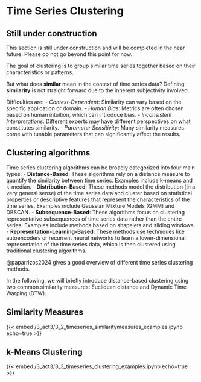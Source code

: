 # Time Series Clustering

::: {.callout-caution}
## Still under construction

This section is still under construction and will be completed in the near future.
Please do not go beyond this point for now.
:::

The goal of clustering is to group similar time series together based on their characteristics or patterns.

But what does **similar** mean in the context of time series data?
Defining **similarity** is not straight forward due to the inherent subjectivity involved.

Difficulties are:
- *Context-Dependent*: Similarity can vary based on the specific application or domain.
- *Human Bias*: Metrics are often chosen based on human intuition, which can introduce bias.
- *Inconsistent Interpretations*: Different experts may have different perspectives on what constitutes similarity.
- *Parameter Sensitivity*: Many similarity measures come with tunable parameters that can significantly affect the results.


## Clustering algorithms {#sec-act3-cluster-algorithms}
Time series clustering algorithms can be broadly categorized into four main types:
- **Distance-Based**: These algorithms rely on a distance measure to quantify the similarity between time series. Examples include k-means and k-median.
- **Distribution-Based**: These methods model the distribution (in a very general sense) of the time series data and cluster based on statistical properties or descriptive features that represent the characteristics of the time series. Examples include Gaussian Mixture Models (GMM) and DBSCAN.
- **Subsequence-Based**: These algorithms focus on clustering representative subsequences of time series data rather than the entire series. Examples include methods based on shapelets and sliding windows.
- **Representation-Learning-Based**: These methods use techniques like autoencoders or recurrent neural networks to learn a lower-dimensional representation of the time series data, which is then clustered using traditional clustering algorithms.

@paparrizos2024 gives a good overview of different time series clustering methods.

In the following, we will briefly introduce distance-based clustering using two common similarity measures: Euclidean distance and Dynamic Time Warping (DTW).


## Similarity Measures {#sec-act3-cluster-similaritymeasures}

{{< embed /3_act3/3_2_timeseries_similaritymeasures_examples.ipynb echo=true >}}


## k-Means Clustering

{{< embed /3_act3/3_3_timeseries_clustering_examples.ipynb echo=true >}}
